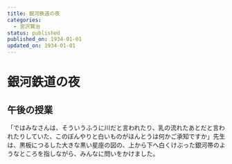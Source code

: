 ```yaml
---
title: 銀河鉄道の夜
categories:
  - 宮沢賢治
status: published
published_on: 1934-01-01
updated_on: 1934-01-01
---
```


# 銀河鉄道の夜

## 午後の授業

「ではみなさんは、そういうふうに川だと言われたり、乳の流れたあとだと言われたりしていた、このぼんやりと白いものがほんとうは何かご承知ですか」先生は、黒板につるした大きな黒い星座の図の、上から下へ白くけぶった銀河帯のようなところを指しながら、みんなに問いをかけました。